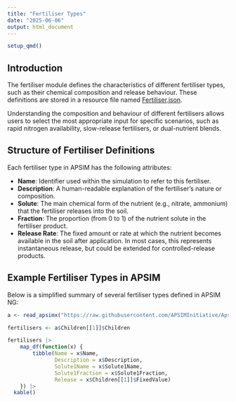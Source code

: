 ```yaml
---
title: "Fertiliser Types"
date: "2025-06-06"
output: html_document
---
```


```r
setup_qmd()
```
## Introduction

The fertiliser module defines the characteristics of different fertiliser types, such as their chemical composition and release behaviour. These definitions are stored in a resource file named [Fertiliser.json](https://raw.githubusercontent.com/APSIMInitiative/ApsimX/9c3f72cd2b7641de4f72463c427ccf3e5d85b8a3/Models/Resources/Fertiliser.json).

Understanding the composition and behaviour of different fertilisers allows users to select the most appropriate input for specific scenarios, such as rapid nitrogen availability, slow-release fertilisers, or dual-nutrient blends.

## Structure of Fertiliser Definitions

Each fertiliser type in APSIM has the following attributes:

- **Name**: Identifier used within the simulation to refer to this fertiliser.
- **Description**: A human-readable explanation of the fertiliser's nature or composition.
- **Solute**: The main chemical form of the nutrient (e.g., nitrate, ammonium) that the fertiliser releases into the soil.
- **Fraction**: The proportion (from 0 to 1) of the nutrient solute in the fertiliser product.
- **Release Rate**: The fixed amount or rate at which the nutrient becomes available in the soil after application. In most cases, this represents instantaneous release, but could be extended for controlled-release products.

## Example Fertiliser Types in APSIM

Below is a simplified summary of several fertiliser types defined in APSIM NG:


```r


a <- read_apsimx("https://raw.githubusercontent.com/APSIMInitiative/ApsimX/9c3f72cd2b7641de4f72463c427ccf3e5d85b8a3/Models/Resources/Fertiliser.json")

fertilisers <- a$Children[[1]]$Children

fertilisers |> 
    map_df(function(x) {
        tibble(Name = x$Name,
               Description = x$Description,
               Solute1Name = x$Solute1Name,
               Solute1Fraction = x$Solute1Fraction,
               Release = x$Children[[1]]$FixedValue)
    }) |> 
  kable()


```
